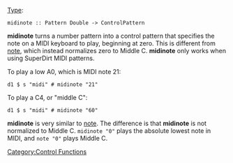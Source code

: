 {{DISPLAYTITLE:midinote}} 
[[Type signature|Type]]: <source inline>midinote :: Pattern Double -> ControlPattern</source>

'''midinote''' turns a number pattern into a control pattern that specifies the note on a MIDI keyboard to play, beginning at zero.
This is different from [[note]], which instead normalizes zero to Middle C. '''midinote''' only works when using SuperDirt MIDI patterns.

To play a low A0, which is MIDI note 21:

<source>
d1 $ s "midi" # midinote "21"
</source>

To play a C4, or "middle C":

<source>
d1 $ s "midi" # midinote "60"
</source>

'''midinote''' is very similar to [[note]]. The difference is that '''midinote''' is not normalized to Middle C. <code>midinote "0"</code> plays the absolute lowest note 
in MIDI, and <code>note "0"</code> plays Middle C.


[[Category:Control Functions]]